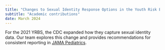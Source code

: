 ```yaml
---
title: "Changes to Sexual Identity Response Options in the Youth Risk Behavior Survey"
subtitle: "Academic contributions"
date: March 2024
---
```


For the 2021 YRBS, the CDC expanded how they capture sexual identity data. Our team explores this change and provides recommendations for consistent reporting in [JAMA Pediatrics](https://drive.google.com/file/d/1sbM5OZYBKsJ6I3eBtE1JbICRg5HLlrXq/view?usp=sharing).
